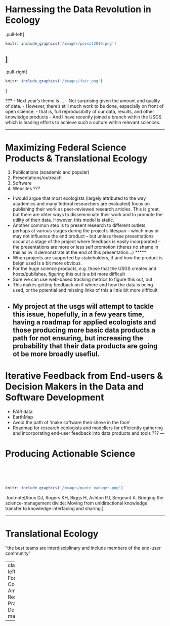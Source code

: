 # Harnessing the Data Revolution in Ecology
.pull-left[
```r
knitr::include_graphics('/images/poisot2019.png')
```
]
--
.pull-right[
```r
knitr::include_graphics('/images/fair.png')
```
]

???
- Next year's theme is ...
- Not surprising given the amount and quality of data. 
- However, there's still much work to be done, especially on front of open science. 
- that is, full reproducibilty of our data, results, and other knowledge products
- And I have recently joined a branch within the USGS which is leading efforts to achieve such a culture within relevant sciences. 

---

# Maximizing Federal Science Products & Translational Ecology
1. Publications (academic and popular)
1. Presentations/outreach
1. Software
1. Websites
???
- I would argue that most ecologists (largely attributed to the way academics and many federal researchers are evaluated) focus on publishing their work as peer-reviewed research articles. This is great, but there are ohter ways to dissemminate their work and to promote the utility of their data. However, this model is static. 
- Another common step is to present research to different outlets, perhaps at various stages during the project's lifespan -- which may or may not influence the end product -- but unless these presentations occur at a stage of the project where feedback is easily incorporated -- the presentations are more or less self promotion (theres no shame in this as  Iw ill demonstrate at the end of this presentation...)
*****
- When projects are supported by stakeholders, if and how the product is beign used is a bit more obvious. 
- For the huge science products, e.g. those that the USGS creates and hosts/publishes, figuring this out is a bit more difficult
- Sure we can use web-based tracking metrics to figure this out, but 
- This makes getting feedback on if where and how the data is being used, or the potential and missing links of this a little bit more difficult
- My project at the usgs will attempt to tackle this issue, hopefully, in a few years time, having a roadmap for applied ecologists and those producing more basic data products a path for not ensuring, but increasing the probability that their data products are going ot be more broadly usefiul.
---

# Iterative Feedback from End-users & Decision Makers in the Data and Software Development
- FAIR data
- EarthMap
- Avoid the path of 'make software then shove in the face'
- Roadmap for research ecologists and modellers for efficiently gathering and incorporating end-user feedback into data products and tools
???
---

# Producing Actionable Science
</br></br></br>
```r
knitr::include_graphics('/images/quote_manager.png')
```
.footnote[Roux DJ, Rogers KH, Biggs H, Ashton PJ, Sergeant A. Bridging the science-management divide: Moving from unidirectional knowledge transfer to knowledge interfacing and sharing.]

---

# Translational Ecology
"the best teams are interdisciplinary and include members of the end-user community"

---
class: inverse, left, middle
# Fostering Communication Amongst Research, Practice, and Decision-making

---


<!-- Lowndes, J.S.S., Best, B.D., Scarborough, C., Afflerbach, J.C., Frazier, M.R., O’Hara, C.C., Jiang, N. and Halpern, B.S., 2017. Our path to better science in less time using open data science tools. Nature ecology & evolution, 1(6), p.0160. -->
